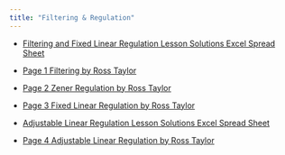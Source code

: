 ```yaml
---
title: "Filtering & Regulation"
---
```


- [Filtering and Fixed Linear Regulation Lesson Solutions Excel Spread Sheet](assets/a-Filtering-Fixed-Linear-Regulation-Lessons-Only.xlsx){download=""}

- [Page 1 Filtering by Ross Taylor](assets/ba-Lesson-Page1-Filtering.pdf){target="_blank"}

- [Page 2 Zener Regulation by Ross Taylor](assets/ca-Lesson-Page2-Regulation-Zener.pdf){target="_blank"}

- [Page 3 Fixed Linear Regulation by Ross Taylor](assets/dd-Lesson-Page3-Fixed-Linear-Regulators.pdf){target="_blank"}

- [Adjustable Linear Regulation Lesson Solutions Excel Spread Sheet](assets/pa-Adjustable-Regulation-Lessons-Only.xlsx){download=""}

- [Page 4 Adjustable Linear Regulation by Ross Taylor](assets/fh-Lesson-Page4-Adjustable-Linear-Regulation.pdf){target="_blank"}


